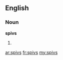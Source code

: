 ==English==

===Noun===
'''spivs'''

# {{plural of|[[spiv]]}}

[[ar:spivs]]
[[fr:spivs]]
[[my:spivs]]